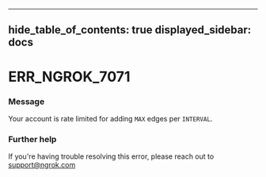 

---
hide_table_of_contents: true
displayed_sidebar: docs
---


# ERR_NGROK_7071

### Message
Your account is rate limited for adding `MAX` edges per `INTERVAL`.

<ErrorDetails />



### Further help
If you're having trouble resolving this error, please reach out to [support@ngrok.com](mailto:support@ngrok.com?subject=Help%20with%20ERR_NGROK_7071)

